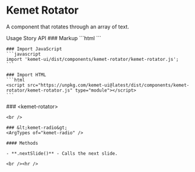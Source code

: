 
<Meta of={stories} />

# Kemet Rotator

A component that rotates through an array of text.

<kemet-tabs panel-effect="stacked" divider>
  <kemet-tab slot="tab">Usage</kemet-tab>
  <kemet-tab slot="tab">Story</kemet-tab>
  <kemet-tab slot="tab">API</kemet-tab>
  <kemet-tab-panel slot="panel">
    ### Markup
    ```html
    <kemet-rotator messages='["my", "text", "here"]'></kemet-rotator>
    ```

    ### Import JavaScript
    ```javascript
    import 'kemet-ui/dist/components/kemet-rotator/kemet-rotator.js';
    ```

    ### Import HTML
    ```html
    <script src="https://unpkg.com/kemet-ui@latest/dist/components/kemet-rotator/kemet-rotator.js" type="module"></script>
    ```
  </kemet-tab-panel>
  <kemet-tab-panel slot="panel">
    <Canvas of={stories.Standard}  />
    <Controls of={stories.Standard} />
  </kemet-tab-panel>
  <kemet-tab-panel slot="panel">
    ### &lt;kemet-rotator&gt;
    <ArgTypes of="kemet-rotator" />

    <br />

    ### &lt;kemet-radio&gt;
    <ArgTypes of="kemet-radio" />

    #### Methods

    - **.nextSlide()** - Calls the next slide.

    <br /><hr />
  </kemet-tab-panel>
</kemet-tabs>
